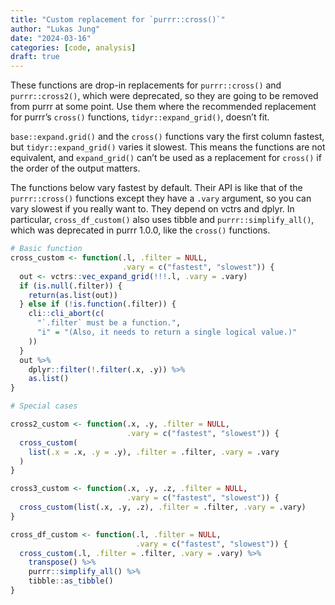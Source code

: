 ```yaml
---
title: "Custom replacement for `purrr::cross()`"
author: "Lukas Jung"
date: "2024-03-16"
categories: [code, analysis]
draft: true
---
```


These functions are drop-in replacements for `purrr::cross()` and `purrr::cross2()`, which were deprecated, so they are going to be removed from purrr at some point. Use them where the recommended replacement for purrr's `cross()` functions, `tidyr::expand_grid()`, doesn't fit.

`base::expand.grid()` and the `cross()` functions vary the first column fastest, but `tidyr::expand_grid()` varies it slowest. This means the functions are not equivalent, and `expand_grid()` can't be used as a replacement for `cross()` if the order of the output matters.

The functions below vary fastest by default. Their API is like that of the `purrr::cross()` functions except they have a `.vary` argument, so you can vary slowest if you really want to. They depend on vctrs and dplyr. In particular, `cross_df_custom()` also uses tibble and `purrr::simplify_all()`, which was deprecated in purrr 1.0.0, like the `cross()` functions.

```r
# Basic function
cross_custom <- function(.l, .filter = NULL,
                         .vary = c("fastest", "slowest")) {
  out <- vctrs::vec_expand_grid(!!!.l, .vary = .vary)
  if (is.null(.filter)) {
    return(as.list(out))
  } else if (!is.function(.filter)) {
    cli::cli_abort(c(
      "`.filter` must be a function.",
      "i" = "(Also, it needs to return a single logical value.)"
    ))
  }
  out %>% 
    dplyr::filter(!.filter(.x, .y)) %>% 
    as.list()
}

# Special cases

cross2_custom <- function(.x, .y, .filter = NULL,
                          .vary = c("fastest", "slowest")) {
  cross_custom(
    list(.x = .x, .y = .y), .filter = .filter, .vary = .vary
  )
}

cross3_custom <- function(.x, .y, .z, .filter = NULL,
                          .vary = c("fastest", "slowest")) {
  cross_custom(list(.x, .y, .z), .filter = .filter, .vary = .vary)
}

cross_df_custom <- function(.l, .filter = NULL,
                            .vary = c("fastest", "slowest")) {
  cross_custom(.l, .filter = .filter, .vary = .vary) %>% 
    transpose() %>% 
    purrr::simplify_all() %>% 
    tibble::as_tibble()
}
```


